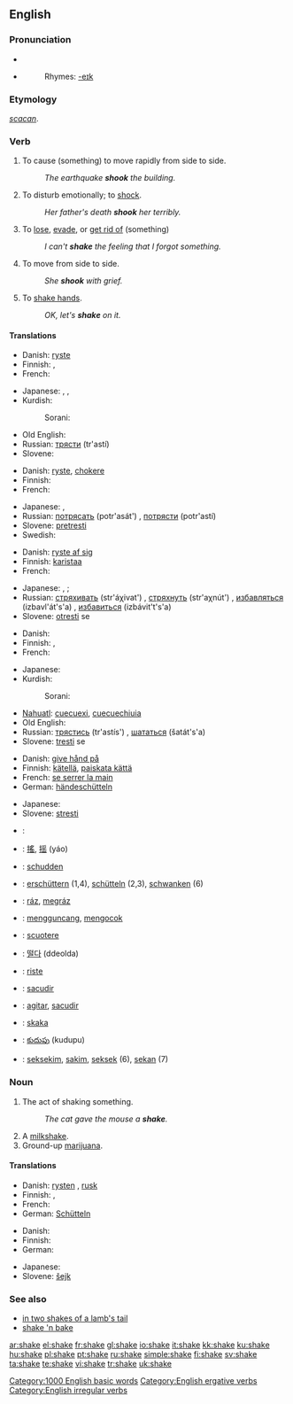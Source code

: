 ==English==
{{wikipedia}}

===Pronunciation===
* {{IPA|/'ʃeɪk/}}
* {{audio|en-us-shake.ogg|Audio (US)}}
*: Rhymes: [[Rhymes:English:-eɪk|-eɪk]]

===Etymology===
{{OE.}} ''[[scacan]]''.

===Verb===
{{en-verb|shakes|shaking|shook|shaken}}

# {{transitive|ergative}} To cause (something) to move rapidly from side to side.
#: ''The earthquake '''shook''' the building.''
# {{transitive}} To disturb emotionally; to [[shock]].
#: ''Her father's death '''shook''' her terribly.''
# {{transitive}} To [[lose]], [[evade]], or [[get rid of]] (something)
#: ''I can't '''shake''' the feeling that I forgot something.''
# {{intransitive}} To move from side to side.
#: ''She '''shook''' with grief.''
# {{intransitive}} To [[shake hands]].
#: ''OK, let's '''shake''' on it.''

====Translations====
{{trans-top|transitive: to cause to move}}
* Danish: [[ryste]]
* Finnish: {{t-|fi|ravistaa}}, {{t-|fi|ravistella}}
* French: {{t+|fr|secouer}}
{{trans-mid}}
* Japanese: {{t|ja|揺する|tr=yusuru|sc=Jpan}}, {{t|ja|揺らす|tr=yurasu|sc=Jpan}}, {{t+|ja|振る|tr=furu|sc=Jpan}}
* Kurdish:
*: Sorani: {{t|ku|شه‌قاندن|tr=shaqAndin|sc=KUchar}}
* Old English: {{t-|ang|cweccan|alt=cweċċan|xs=Old English}}
* Russian: [[трясти]] (tr'astí) {{impf}}
* Slovene: {{t-|sl|tresti}}
{{trans-bottom}}

{{trans-top|transitive: to disturb emotionally}}
* Danish: [[ryste]], [[chokere]]
* Finnish: {{t-|fi|järkyttää}}
* French: {{t+|fr|secouer}}
{{trans-mid}}
* Japanese: {{t|ja|動揺させる|tr=dōyō saseru|sc=Jpan}}, {{t|ja|狼狽させる|tr=rōbai saseru|sc=Jpan}}
* Russian: [[потрясать]] (potr'asát') {{impf}}, [[потрясти]] (potr'astí) {{pf}}
* Slovene: [[pretresti]]
* Swedish: {{t+|sv|skaka}}
{{trans-bottom}}

{{trans-top|transitive: to lose, evade}}
* Danish: [[ryste af sig]]
* Finnish: [[karistaa]]
* French: {{t+|fr|secouer}}
{{trans-mid}}
* Japanese: {{qualifier|shake off}} {{t|ja|振り払う|tr=furi-harau|sc=Jpan}}, {{t|ja|振り落とす|tr=furi-otosu|sc=Jpan}}; {{qualifier|get rid of}} {{t|ja|拭う|tr=nuguu|sc=Jpan}}
* Russian: [[стряхивать]] (str'áχivat') {{impf}}, [[стряхнуть]] (str'aχnút') {{pf}}, [[избавляться]] (izbavl'át's'a) {{impf}}, [[избавиться]] (izbávit't's'a) {{pf}}
* Slovene: [[otresti]] se
{{trans-bottom}}

{{trans-top|intransitive: to move from side to side}}
* Danish: {{t-|da|rokke}}
* Finnish: {{t-|fi|vapista}}, {{t+|fi|täristä}}
* French: {{t+|fr|secouer|alt=se secouer}}
{{trans-mid}}
* Japanese: {{t|ja|揺れる|tr=yureru|sc=Jpan}}
* Kurdish:
*: Sorani: {{t|ku|شه‌قاندنه‌وه‌|tr=shaqAndinawa|sc=KUchar}}
* [[Nahuatl]]: [[cuecuexi]], [[cuecuechiuia]]
* Old English: {{t-|ang|cwacian|xs=Old English}}
* Russian: [[трястись]] (tr'astís') {{impf}}, [[шататься]] (šatát's'a) {{impf}}
* Slovene: [[tresti]] se
{{trans-bottom}}

{{trans-top|intransitive: to shake hands}}
* Danish: [[give hånd på]]
* Finnish: [[kätellä]], [[paiskata kättä]]
* French: [[se serrer la main]]
* German: [[händeschütteln]]
{{trans-mid}}
* Japanese: {{t|ja|握手する|tr=akushu suru|sc=Jpan}}
* Slovene: [[stresti]]
{{trans-bottom}}

{{checktrans}}
{{trans-top|translations to be checked}}
* {{ttbc|Arabic}}: {{Arab|[[هز]]}} {{IPAchar|(házza)}}
* {{ttbc|Chinese}}: [[搖]], [[摇]] (yáo)
* {{ttbc|Dutch}}: [[schudden]]
* {{ttbc|German}}: [[erschüttern]] (1,4), [[schütteln]] (2,3), [[schwanken]] (6)
* {{ttbc|Hungarian}}: [[ráz]], [[megráz]]
* {{ttbc|Indonesian}}: [[guncang|mengguncang]], [[kocok|mengocok]]
* {{ttbc|Italian}}: [[scuotere]]
{{trans-mid}}
* {{ttbc|Korean}}: [[떨다]] (ddeolda)
* {{ttbc|Norwegian}}: [[riste]]
* {{ttbc|Portuguese}}: [[sacudir]]
* {{ttbc|Spanish}}: [[agitar]], [[sacudir]]
* {{ttbc|Swedish}}: [[skaka]]
* {{ttbc|Telugu}}: [[కుదుపు]] (kudupu)
* {{ttbc|Tok Pisin}}: [[seksekim]], [[sakim]], [[seksek]] (6), [[sekan]] (7)
{{trans-bottom}}

===Noun===
{{en-noun}}

# The act of shaking something.
#: ''The cat gave the mouse a '''shake'''.''
# A [[milkshake]].
# Ground-up [[marijuana]].

====Translations====
{{trans-top|act of shaking}}
* Danish: [[rysten]] {{c}}, [[rusk]] {{n}}
* Finnish: {{t-|fi|ravistus}}, {{t-|fi|ravistelu}}
* French: {{t+|fr|secousse}}
* German: [[Schütteln]] {{f}}
{{trans-mid}}
{{trans-bottom}}

{{trans-top|milkshake}}
* Danish: {{t-|da|milkshake|c}}
* Finnish: {{t+|fi|pirtelö}}
* German: {{t+|de|Milchshake|m}}
{{trans-mid}}
* Japanese: {{t|ja|ミルクセーキ|tr=miruku-sēki|sc=Jpan}}
* Slovene: [[šejk]] {{m}}
{{trans-bottom}}

{{trans-top|ground-up marijuana}}
{{trans-mid}}
{{trans-bottom}}

===See also===
* [[in two shakes of a lamb's tail]]
* [[shake 'n bake]]

[[Category:1000 English basic words]]
[[Category:English ergative verbs]]
[[Category:English irregular verbs]]

[[ar:shake]]
[[el:shake]]
[[fr:shake]]
[[gl:shake]]
[[io:shake]]
[[it:shake]]
[[kk:shake]]
[[ku:shake]]
[[hu:shake]]
[[pl:shake]]
[[pt:shake]]
[[ru:shake]]
[[simple:shake]]
[[fi:shake]]
[[sv:shake]]
[[ta:shake]]
[[te:shake]]
[[vi:shake]]
[[tr:shake]]
[[uk:shake]]